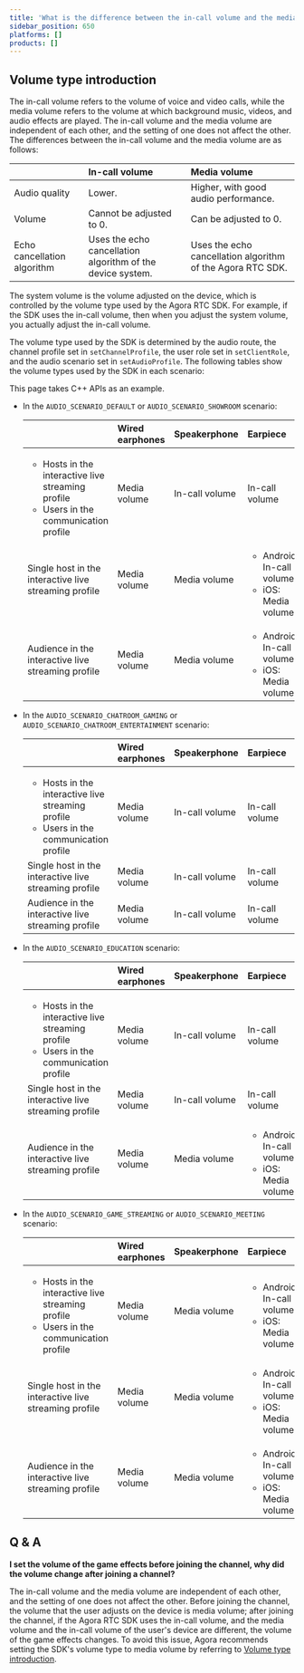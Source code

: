 ```yaml
---
title: 'What is the difference between the in-call volume and the media volume?'
sidebar_position: 650
platforms: []
products: []
---
```


<a name="volume_type"></a>
## Volume type introduction

The in-call volume refers to the volume of voice and video calls, while the media volume refers to the volume at which background music, videos, and audio effects are played. The in-call volume and the media volume are independent of each other, and the setting of one does not affect the other. The differences between the in-call volume and the media volume are as follows:

|                             | In-call volume                                             | Media volume                                               |
| :-------------------------- | :--------------------------------------------------------- | :--------------------------------------------------------- |
| Audio quality               | Lower.                                                     | Higher, with good audio performance.                       |
| Volume                      | Cannot be adjusted to 0.                                   | Can be adjusted to 0.                                      |
| Echo cancellation algorithm | Uses the echo cancellation algorithm of the device system. | Uses the echo cancellation algorithm of the Agora RTC SDK. |

The system volume is the volume adjusted on the device, which is controlled by the volume type used by the Agora RTC SDK. For example, if the SDK uses the in-call volume, then when you adjust the system volume, you actually adjust the in-call volume.

The volume type used by the SDK is determined by the audio route, the channel profile set in `setChannelProfile`, the user role set in `setClientRole`, and the audio scenario set in `setAudioProfile`. The following tables show the volume types used by the SDK in each scenario:

<div class="alert note">This page takes C++ APIs as an example.</div>

- In the `AUDIO_SCENARIO_DEFAULT` or `AUDIO_SCENARIO_SHOWROOM` scenario:

  |                                                              | Wired earphones | Speakerphone | Earpiece | Bluetooth devices |
  | :----------------------------------------------------------- | :-------------- | :----------------------- | :---------------- | :---------------- |
  | <ul><li>Hosts in the interactive live streaming profile</li><li>Users in the communication profile</li></ul> | Media volume    | In-call volume     | In-call volume      | In-call volume    |
  | Single host in the interactive live streaming profile        | Media volume    | Media volume    | <ul><li>Android: In-call volume</li><li>iOS: Media volume</li></ul>         | In-call volume    |
  | Audience in the interactive live streaming profile           | Media volume    | Media volume      | <ul><li>Android: In-call volume</li><li>iOS: Media volume</li></ul>       | Media volume      |

- In the `AUDIO_SCENARIO_CHATROOM_GAMING` or `AUDIO_SCENARIO_CHATROOM_ENTERTAINMENT` scenario:

  |                                                              | Wired earphones | Speakerphone | Earpiece | Bluetooth devices |
  | :----------------------------------------------------------- | :-------------- | :----------------------- | :---------------- | :---------------- |
  | <ul><li>Hosts in the interactive live streaming profile</li><li>Users in the communication profile</li></ul> | Media volume    | In-call volume      | In-call volume     | In-call volume    |
  | Single host in the interactive live streaming profile        | Media volume    | In-call volume    | In-call volume       | In-call volume    |
  | Audience in the interactive live streaming profile           | Media volume    | In-call volume     | In-call volume      | In-call volume    |

- In the `AUDIO_SCENARIO_EDUCATION` scenario:

  |                                                              | Wired earphones | Speakerphone | Earpiece | Bluetooth devices |
  | :----------------------------------------------------------- | :-------------- | :----------------------- | :---------------- | :---------------- |
  | <ul><li>Hosts in the interactive live streaming profile</li><li>Users in the communication profile</li></ul> | Media volume    | In-call volume       | In-call volume    | In-call volume    |
  | Single host in the interactive live streaming profile        | Media volume    | In-call volume      | In-call volume     | In-call volume    |
  | Audience in the interactive live streaming profile           | Media volume    | Media volume     | <ul><li>Android: In-call volume</li><li>iOS: Media volume</li></ul>        | Media volume      |

- In the `AUDIO_SCENARIO_GAME_STREAMING` or `AUDIO_SCENARIO_MEETING` scenario:

  |                                                              | Wired earphones | Speakerphone | Earpiece | Bluetooth devices |
  | :----------------------------------------------------------- | :-------------- | :----------------------- | :---------------- | :---------------- |
  | <ul><li>Hosts in the interactive live streaming profile</li><li>Users in the communication profile</li></ul> | Media volume    | Media volume     | <ul><li>Android: In-call volume</li><li>iOS: Media volume</li></ul>        | <ul><li>Android: In-call volume</li><li>iOS: Media volume</li></ul>     |
  | Single host in the interactive live streaming profile        | Media volume    | Media volume     | <ul><li>Android: In-call volume</li><li>iOS: Media volume</li></ul>        | <ul><li>Android: In-call volume</li><li>iOS: Media volume</li></ul>      |
  | Audience in the interactive live streaming profile           | Media volume    | Media volume      | <ul><li>Android: In-call volume</li><li>iOS: Media volume</li></ul>       | Media volume      |

## Q & A

**I set the volume of the game effects before joining the channel, why did the volume change after joining a channel?**

The in-call volume and the media volume are independent of each other, and the setting of one does not affect the other. Before joining the channel, the volume that the user adjusts on the device is media volume; after joining the channel, if the Agora RTC SDK uses the in-call volume, and the media volume and the in-call volume of the user's device are different, the volume of the game effects changes. To avoid this issue, Agora recommends setting the SDK's volume type to media volume by referring to [Volume type introduction](../../help/integration-issues/system_volume).